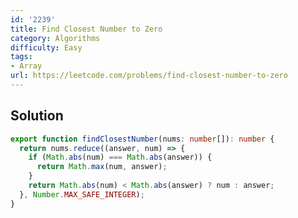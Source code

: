 ```yaml
---
id: '2239'
title: Find Closest Number to Zero
category: Algorithms
difficulty: Easy
tags:
- Array
url: https://leetcode.com/problems/find-closest-number-to-zero
---
```


## Solution

```typescript filename="solution.ts" copy
export function findClosestNumber(nums: number[]): number {
  return nums.reduce((answer, num) => {
    if (Math.abs(num) === Math.abs(answer)) {
      return Math.max(num, answer);
    }
    return Math.abs(num) < Math.abs(answer) ? num : answer;
  }, Number.MAX_SAFE_INTEGER);
}
```

